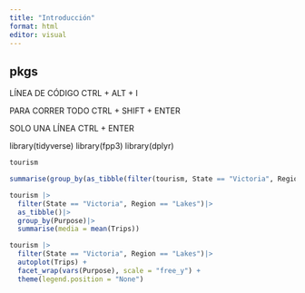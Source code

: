 ---
title: "Introducción"
format: html
editor: visual
---

## pkgs

LÍNEA DE CÓDIGO CTRL + ALT + I

PARA CORRER TODO CTRL + SHIFT + ENTER

SOLO UNA LÍNEA CTRL + ENTER

library(tidyverse)
library(fpp3)
library(dplyr)


```{r}
tourism
```

```{r}
summarise(group_by(as_tibble(filter(tourism, State == "Victoria", Region == "Lakes")),Purpose), media = mean(Trips))
```

```{r}
tourism |>
  filter(State == "Victoria", Region == "Lakes")|>
  as_tibble()|>
  group_by(Purpose)|>
  summarise(media = mean(Trips))
```

```{r}
tourism |>
  filter(State == "Victoria", Region == "Lakes")|>
  autoplot(Trips) + 
  facet_wrap(vars(Purpose), scale = "free_y") +
  theme(legend.position = "None")
```

```{r}


```


